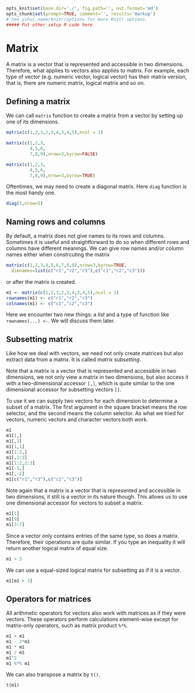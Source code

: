 ```r
opts_knit$set(base.dir='./', fig.path='', out.format='md')
opts_chunk$set(prompt=TRUE, comment='', results='markup')
# See yihui.name/knitr/options for more Knitr options.
##### Put other setup R code here

```

# Matrix

A matrix is a vector that is represented and accessible in two dimensions. Therefore, what applies to vectors also applies to matrix. For example, each type of vector (e.g. numeric vector, logical vector) has their matrix version, that is, there are numeric matrix, logical matrix and so on.

## Defining a matrix

We can call `matrix` function to create a matrix from a vector by setting up one of its dimensions.

```r
matrix(c(1,2,3,2,3,4,3,4,5),ncol = 3)

matrix(c(1,2,3,
         4,5,6,
         7,8,9),nrow=3,byrow=FALSE)

matrix(c(1,2,3,
         4,5,6,
         7,8,9),nrow=3,byrow=TRUE)
```

Oftentimes, we may need to create a diagonal matrix. Here `diag` function is the most handy one.

```r
diag(1,nrow=5)
```


## Naming rows and columns

By default, a matrix does not give names to its rows and columns. Sometimes it is useful and straightforward to do so when different rows and columns have different meanings. We can give row names and/or column names either when constrcuting the matrix

```r
matrix(c(1,2,3,4,5,6,7,8,9),nrow=3,byrow=TRUE,
  dimnames=list(c("r1","r2","r3"),c("c1","c2","c3")))
```

or after the matrix is created.

```r
m1 <- matrix(c(1,2,3,2,3,4,3,4,5),ncol = 3)
rownames(m1) <- c("r1","r2","r3")
colnames(m1) <- c("c1","c2","c3")
```

Here we encounter two new things: a *list* and a type of function like `rownames(...) <-`. We will discuss them later.

## Subsetting matrix

Like how we deal with vectors, we need not only create matrices but also extract data from a matrix. It is called *matrix subsetting*. 

Note that a matrix is a vector that is represented and accessible in two dimensions, we not only view a matrix in two dimensions, but also access it with a two-dimensional accessor `[,]`, which is quite similar to the one dimensional accessor for subsetting vectors `[]`.

To use it we can supply two vectors for each dimension to determine a subset of a matrix. The first argument in the square bracket means the row selector, and the second means the column selector. As what we tried for vectors, numeric vectors and character vectors both work.

```r
m1
m1[1,]
m1[,2]
m1[1,1]
m1[1:2,]
m1[,2:3]
m1[1:2,2:3]
m1[-1,]
m1[,-2]
m1[c("r1","r3"),c("c1","c3")]
```

Note again that a matrix is a vector that is represented and accessible in two dimensions, it still is a vector in its nature though. This allows us to use one dimensional accessor for vectors to subset a matrix.

```r
m1[1]
m1[9]
m1[3:7]
```

Since a vector only contains entries of the same type, so does a matrix. Therefore, their operations are quite similar. If you type an inequality it will return another logical matrix of equal size.

```r
m1 > 3
```

We can use a equal-sized logical matrix for subsetting as if it is a vector.

```r
m1[m1 > 3]
```

## Operators for matrices

All arithmetic operators for vectors also work with matrices as if they were vectors. These operators perform calculations element-wise except for matrix-only operators, such as matrix product `%*%`.

```r
m1 + m1
m1 - 2*m1
m1 * m1
m1 / m1
m1^2
m1 %*% m1
```

We can also transpose a matrix by `t()`.

```r
t(m1)
```
